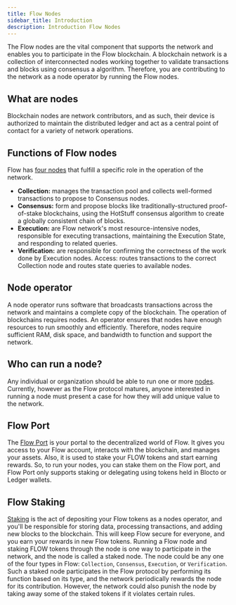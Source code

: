 ```yaml
---
title: Flow Nodes
sidebar_title: Introduction
description: Introduction Flow Nodes
---
```


The Flow nodes are the vital component that supports the network and enables you to participate in the Flow blockchain.
A blockchain network is a collection of interconnected nodes working together to validate transactions and blocks using consensus a algorithm.
Therefore, you are contributing to the network as a node operator by running the Flow nodes.

## What are nodes
Blockchain nodes are network contributors, and as such, their device is authorized 
to maintain the distributed ledger and act as 
a central point of contact for a variety of network operations.

## Functions of Flow nodes
Flow has [four nodes](https://docs.onflow.org/node-operation/node-roles/) that fulfill a specific role in the operation of the network.
- **Collection:** manages the transaction pool and collects well-formed transactions to propose to Consensus nodes.
- **Consensus:** form and propose blocks like traditionally-structured proof-of-stake blockchains, using the HotStuff consensus algorithm to create a globally consistent chain of blocks.
- **Execution:** are Flow network's most resource-intensive nodes, responsible for executing transactions, maintaining the Execution State, and responding to related queries. 
- **Verification:** are responsible for confirming the correctness of the work done by Execution nodes.
Access: routes transactions to the correct Collection node and routes state queries to available nodes. 

## Node operator
A node operator runs software that broadcasts transactions across the network and maintains a complete copy of the blockchain. The operation of blockchains requires nodes.
An operator ensures that nodes have enough resources to run smoothly and efficiently. Therefore, nodes require sufficient RAM, disk space, and bandwidth to function and support the network.

## Who can run a node?

Any individual or organization should be able to run one or more [nodes](https://docs.onflow.org/node-operation/faq/). Currently, however as the Flow protocol matures, 
anyone interested in running a node must present a case for how they will add unique value to the network. 

## Flow Port 
The [Flow Port](https://docs.onflow.org/flow-port/staking-guide/) is your portal to the decentralized world of Flow. It gives you access to your Flow account, interacts with the blockchain,
and manages your assets. Also, it is used to stake your FLOW tokens and start earning rewards. So, to run your nodes, you can stake them 
on the Flow port, and Flow Port only supports staking or delegating using tokens held in Blocto or Ledger wallets.

## Flow Staking
[Staking](https://developers.onflow.org/nodes/staking) is the act of depositing your Flow tokens as a nodes operator, and you'll be 
responsible for storing data, processing transactions, and adding new blocks to the blockchain.
This will keep Flow secure for everyone, and you earn your rewards in new Flow tokens. 
Running a Flow node and staking FLOW tokens through the node is one way to participate in the network, and the node is called a staked node.
The node could be any one of the four types in Flow: `Collection`, `Consensus`, `Execution`, or `Verification`. Such a staked node participates 
in the Flow protocol by performing its function based on its type, and the network periodically rewards the node for its contribution. 
However, the network could also punish the node by taking away some of the staked tokens if it violates certain rules.